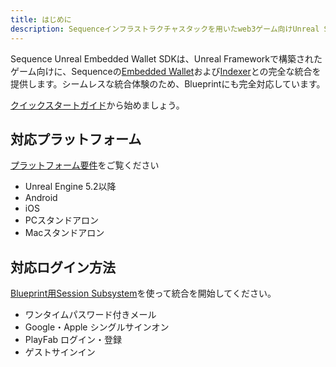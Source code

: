 ```yaml
---
title: はじめに
description: Sequenceインフラストラクチャスタックを用いたweb3ゲーム向けUnreal SDK概要のドキュメントです。
---
```


Sequence Unreal Embedded Wallet SDKは、Unreal Frameworkで構築されたゲーム向けに、Sequenceの[Embedded Wallet](/solutions/wallets/embedded-wallet/overview)および[Indexer](/api-references/indexer/overview)との完全な統合を提供します。シームレスな統合体験のため、Blueprintにも完全対応しています。

[クイックスタートガイド](/sdk/unreal/quickstart)から始めましょう。

## 対応プラットフォーム
[プラットフォーム要件](/sdk/unreal/platforms)をご覧ください
- Unreal Engine 5.2以降
- Android
- iOS
- PCスタンドアロン
- Macスタンドアロン

## 対応ログイン方法
[Blueprint用Session Subsystem](/sdk/unreal/authentication)を使って統合を開始してください。
- ワンタイムパスワード付きメール
- Google・Apple シングルサインオン
- PlayFab ログイン・登録
- ゲストサインイン